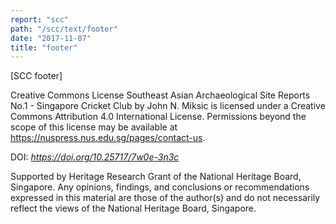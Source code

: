 ```yaml
---
report: "scc"
path: "/scc/text/footer"
date: "2017-11-07"
title: "footer"
---
```


[SCC footer]

Creative Commons License Southeast Asian Archaeological Site Reports No.1 - Singapore Cricket Club by John N. Miksic is licensed under a Creative Commons Attribution 4.0 International License. Permissions beyond the scope of this license may be available at https://nuspress.nus.edu.sg/pages/contact-us.



<p>DOI: <em><a href="https://doi.org/10.25717/7w0e-3n3c">https://doi.org/10.25717/7w0e-3n3c</a></em></p>

Supported by Heritage Research Grant of the National Heritage Board, Singapore. Any opinions, findings, and conclusions or recommendations expressed in this material are those of the author(s) and do not necessarily reflect the views of the National Heritage Board, Singapore.
